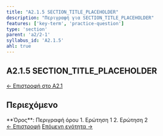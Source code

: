 ```yaml
---
title: "A2.1.5 SECTION_TITLE_PLACEHOLDER"
description: "Περιγραφή για SECTION_TITLE_PLACEHOLDER"
features: ['key-term', 'practice-question']
type: 'section'
parent: 'a2/2-1'
syllabus_id: 'A2.1.5'
ahl: true
---
```



<article className="prose prose-lg prose-slate max-w-none">

# A2.1.5 SECTION_TITLE_PLACEHOLDER

<nav className="mb-6 text-sm">
  <a href="/cs-study-companion/el/a2/2-1" className="text-indigo-600 hover:text-indigo-800">← Επιστροφή στο A2.1</a>
</nav>

## Περιεχόμενο



<KeyTerm lang="el">
**Όρος**: Περιγραφή όρου
</KeyTerm>

<PracticeQuestion lang="el">
1. Ερώτηση 1
2. Ερώτηση 2
</PracticeQuestion>

<nav className="mt-8 flex justify-between">
  <a href="/cs-study-companion/el/a2/2-1" className="text-indigo-600 hover:text-indigo-800">← Επιστροφή</a>
  <a href="#" className="text-indigo-600 hover:text-indigo-800">Επόμενη ενότητα →</a>
</nav>

</article>
